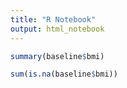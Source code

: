 ```yaml
---
title: "R Notebook"
output: html_notebook
---
```


```r
summary(baseline$bmi)
```

```r
sum(is.na(baseline$bmi))
```

